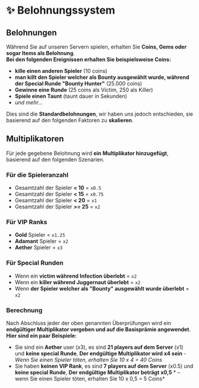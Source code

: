 # ✨ Belohnungssystem

## Belohnungen
Während Sie auf unseren Servern spielen, erhalten Sie **Coins, Gems ​​oder sogar Items als Belohnung**.  
**Bei den folgenden Ereignissen erhalten Sie beispielsweise Coins:**
- **kille einen anderen Spieler** (10 coins)
- **man killt den Spieler welcher als Bounty ausgewählt wurde, während der Special Runde "Bounty Hunter"** (25.000 coins)
- **Gewinne eine Runde** (25 coins als Victim, 250 als Killer)
- **Spiele einen Taunt** (taunt dauer in Sekunden)
- *und mehr...*

Dies sind die **Standardbelohnungen**, wir haben uns jedoch entschieden, sie basierend auf den folgenden Faktoren zu **skalieren**.

## Multiplikatoren
Für jede gegebene Belohnung wird **ein Multiplikator hinzugefügt**, basierend auf den folgenden Szenarien.

### Für die Spieleranzahl
- Gesamtzahl der Spieler **< 10** = ``x0.5``
- Gesamtzahl der Spieler **< 15** = ``x0.75``
- Gesamtzahl der Spieler **< 20** = ``x1``
- Gesamtzahl der Spieler **>= 25** = ``x2``

### Für VIP Ranks
- **Gold** Spieler = ``x1.25``
- **Adamant** Spieler = ``x2``
- **Aether** Spieler = ``x3``

### Für Special Runden
- Wenn ein **victim während Infection überlebt** = ``x2``
- Wenn ein **killer während Juggernaut überlebt** = ``x2``
- Wenn **der Spieler welcher als "Bounty" ausgewählt wurde überlebt** = ``x2``

### Berechnung
Nach Abschluss jeder der oben genannten Überprüfungen wird ein **endgültiger Multiplikator vergeben und auf die Basisprämie angewendet**.  
**Hier sind ein paar Beispiele:**
- Sie sind ein **Aether** user (x3), es sind **21 players auf dem Server** (x1) und **keine special Runde**, **Der endgültige Multiplikator wird x4 sein** *- Wenn Sie einen Spieler töten, erhalten Sie 10 x 4 = 40 Coins*
- Sie haben **keinen VIP Rank**, es sind **7 players auf dem Server** (x0.5) und **keine special Runde**, **Der endgültige Multiplikator beträgt x0,5** * – wenn Sie einen Spieler töten, erhalten Sie 10 x 0,5 = 5 Coins*
